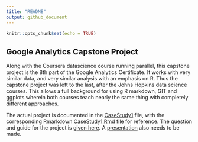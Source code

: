 ```yaml
---
title: "README"
output: github_document
---
```


```r
knitr::opts_chunk$set(echo = TRUE)
```

## Google Analytics Capstone Project

Along with the Coursera datascience course running parallel, this capstone project is the 8th part of the Google Analytics Certificate. It works with very similar data, and very similar analysis with an emphasis on R. Thus the capstone project was left to the last, after the Johns Hopkins data science courses. This allows a full background for using R markdown, GIT and ggplots wherein both courses teach nearly the same thing with completely different approaches.  


The actual project is documented in the [CaseStudy1](CaseStudy1.md) file, with the corresponding Rmarkdown [CaseStudy1.Rmd](CaseStudy1.Rmd) file for reference. The question and guide for the project is [given here](aacF81H_TsWnBfNR_x7FIg_36299b28fa0c4a5aba836111daad12f1_DAC8-Case-Study-1.pdf). A [presentation](Presentation.pptx) also needs to be made.